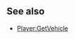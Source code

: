 {{Lua/Function |
  returns = boolean |
  prototype = Player:InVehicle() |
  description = Returns whether the player is inside a vehicle. It returns true for driving in a vehicle or being a passenger in one; however, it returns false for stunt-position.
}}

==See also==
* [[Lua/Server/Player/Functions/GetVehicle|Player:GetVehicle]]